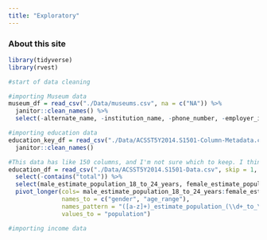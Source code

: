 ```yaml
---
title: "Exploratory"
---
```


### About this site

```r
library(tidyverse)
library(rvest)
```

```r
#start of data cleaning

#importing Museum data
museum_df = read_csv("./Data/museums.csv", na = c("NA")) %>% 
  janitor::clean_names() %>% 
  select(-alternate_name, -institution_name, -phone_number, -employer_id_number,-street_address_physical_location, -city_physical_location, -state_physical_location, locale_code_nces, -county_code_fips, state_code_fips)

#importing education data
education_key_df = read_csv("./Data/ACSST5Y2014.S1501-Column-Metadata.csv") %>% 
  janitor::clean_names()
```


```r
#This data has like 150 columns, and I'm not sure which to keep. I think we should figure out what to remove before fully cleaning, and doing a bunch of pivot longers. I tried a bunch of things but trying to do it by names_pattern ended up working the best
education_df = read_csv("./Data/ACSST5Y2014.S1501-Data.csv", skip = 1, na = c("-", "**", "***", "(x)")) %>% janitor::clean_names() %>% 
  select(-contains("total")) %>% 
  select(male_estimate_population_18_to_24_years, female_estimate_population_18_to_24_years, male_estimate_population_25_years_and_over, female_estimate_population_25_years_and_over, everything())%>%
  pivot_longer(cols= male_estimate_population_18_to_24_years:female_estimate_population_25_years_and_over, 
               names_to = c("gender", "age_range"),
               names_pattern = "([a-z]+)_estimate_population_(\\d+_to_\\d+_years|\\d+_years_and_over)",
               values_to = "population")

#importing income data

```

